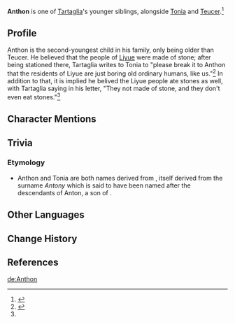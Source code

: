 {{About|[[Tartaglia]]'s younger brother|the NPC encountered in the Chasm|Anton}}
{{Character Infobox
|type             = Mentioned
|region           = Snezhnaya
|location         = None
|sibling          = Tartaglia
|siblingNote      = Older brother
|sibling2         = Tonia
|siblingNote2     = Older sister
|sibling3         = Teucer
|siblingNote3     = Younger brother
}}
'''Anthon''' is one of [[Tartaglia]]'s younger siblings, alongside [[Tonia]] and [[Teucer]].<ref>{{Ref/Quest|Defender of Childhood Dreams}}</ref>

==Profile==
Anthon is the second-youngest child in his family, only being older than Teucer. He believed that the people of [[Liyue]] were made of stone; after being stationed there, Tartaglia writes to Tonia to "please break it to Anthon that the residents of Liyue are just boring old ordinary humans, like us."<ref name="Tartaglia CS">{{Ref/CS|Tartaglia|Tartaglia's Letters to Home}}</ref> In addition to that, it is implied he belived the Liyue people ate stones as well, with Tartaglia saying in his letter, "They not made of stone, and they don't even eat stones."<ref name="Tartaglia CS" />

==Character Mentions==
{{Character Mentions}}

==Trivia==
===Etymology===
* Anthon and Tonia are both names derived from {{w|Anthony}}, itself derived from the surname ''Antony'' which is said to have been named after the descendants of Anton, a son of {{w|Heracles}}.

==Other Languages==
{{Other Languages|default_hidden = 1
|en      = Anthon
|zhs     = 安东
|zhs_rm  = Āndōng
|zht     = 安東
|zht_rm  = Āndōng
|ja      = アントン
|ja_rm   = Anton
|ko      = 안톤
|ko_rm   = Anton
|es      = Anthon
|fr      = Anthon
|ru      = Антон
|th      = Anthon
|vi      = Anthon
|de      = Anthon
|id      = Anthon
|pt      = Anthon
|tr      = 
|it      = 
}}

==Change History==
{{Change History|introduced=1.1}}

==References==
{{Reflist}}

[[de:Anthon]]